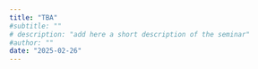 ```yaml
---
title: "TBA"
#subtitle: "" 
# description: "add here a short description of the seminar" 
#author: ""
date: "2025-02-26"
---
```


